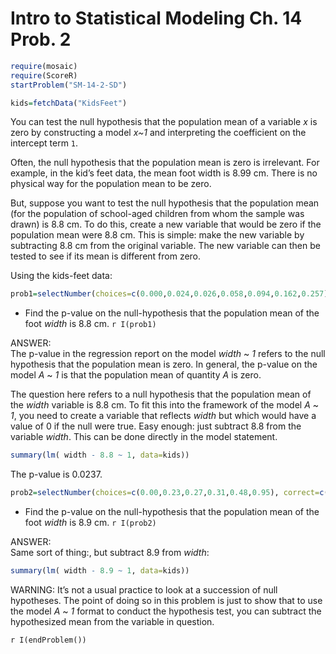 Intro to Statistical Modeling Ch. 14 Prob. 2
========================================================
```r
require(mosaic)
require(ScoreR)
startProblem("SM-14-2-SD")
```

```r
kids=fetchData("KidsFeet")
```
You can test the null hypothesis that the population mean of a variable $x$ is zero by constructing a model *x~1* and interpreting the coefficient on
the intercept term <code>1</code>. 

Often, the null hypothesis that the population mean is zero is irrelevant.  For example, in the kid's feet data, the mean foot width is $8.99$ cm.  There is no physical way for the population mean to be zero.

But, suppose you want to test the null hypothesis that the population mean (for the population of school-aged children from whom the sample was drawn) is $8.8$ cm.  To do this, create a new variable that would be zero if the population mean were 8.8 cm.  This is simple: make the new variable by subtracting $8.8$ cm from the original variable.  The new variable can then be tested to see if its mean is different from zero.

Using the kids-feet data: 

```r
prob1=selectNumber(choices=c(0.000,0.024,0.026,0.058,0.094,0.162,0.257), correct=c(0.024), totalPts=1, name="8.8Pvalue")
```
* Find the p-value on the null-hypothesis that the population mean of the foot *width* is $8.8$ cm. `r I(prob1)`


<aside>
ANSWER:    
The p-value in the regression report on the model *width* ~ *1* refers to the null hypothesis that the population mean is zero.  In general, the p-value on the model *A*  ~ *1* is that the population mean of quantity *A* is zero.  


The question here refers to a null hypothesis that the population mean of the *width* variable is 8.8 cm.  To fit this into the framework of the model *A* ~  *1*, you need to create a variable that reflects *width* but which would have a value of 0 if the null were true.  Easy enough: just subtract 8.8 from the variable *width*. This can be done directly in the model statement.
```r
summary(lm( width - 8.8 ~ 1, data=kids))
```

The p-value is 0.0237.
</aside>

```r
prob2=selectNumber(choices=c(0.00,0.23,0.27,0.31,0.48,0.95), correct=c(0.27), totalPts=1, name="8.9Pvalue")
```
* Find the p-value on the null-hypothesis that the population mean of the foot *width* is $8.9$ cm. `r I(prob2)`

<aside>
ANSWER:    
Same sort of thing:, but subtract 8.9 from *width*:
```r
summary(lm( width - 8.9 ~ 1, data=kids))
```

WARNING: It's not a usual practice to look at a succession of null hypotheses.  The point of doing so in this problem is just to show that to use the model *A* ~ *1* format to conduct the hypothesis test, you can subtract the hypothesized mean from the variable in question.
</aside>

`r I(endProblem())`
